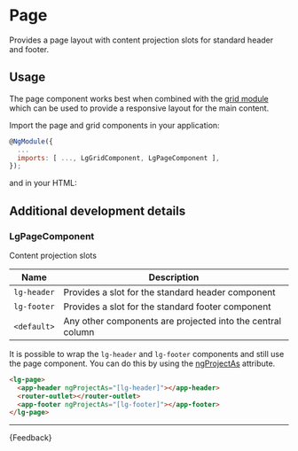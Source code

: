 
<Meta title="Templates/Page/Guide" />

# Page

<p class="standfirst">Provides a page layout with content projection slots for standard header and footer.</p>

## Usage

The page component works best when combined with the [grid module](./?path=/docs/helpers-directives-grid-guide--docs) which can be used to provide a responsive layout for the main content.

Import the page and grid components in your application:

```js
@NgModule({
  ...
  imports: [ ..., LgGridComponent, LgPageComponent ],
});
```

and in your HTML:

<Source id="patterns-hero-examples--conversational-hero"></Source>

## Additional development details

### LgPageComponent

Content projection slots

| Name        | Description                                                |
|-------------|------------------------------------------------------------|
| `lg-header` | Provides a slot for the standard header component          |
| `lg-footer` | Provides a slot for the standard footer component          |
| `<default>` | Any other components are projected into the central column |

It is possible to wrap the `lg-header` and `lg-footer` components and still use the page component.
You can do this by using the <a href="https://medium.com/ignite-ui/using-ng-content-ngprojectas-1664d7c1d3b" target="_blank">ngProjectAs</a> attribute.

```html
<lg-page>
  <app-header ngProjectAs="[lg-header]"></app-header>
  <router-outlet></router-outlet>
  <app-footer ngProjectAs="[lg-footer]"></app-footer>
</lg-page>
```

---

<Markdown>{Feedback}</Markdown>
